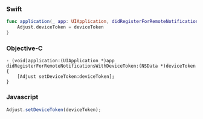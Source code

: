 <Tabs>
<Tab sync="swift">

### Swift

```swift {2}
func application(_ app: UIApplication, didRegisterForRemoteNotificationsWithDeviceToken deviceToken: Data) {
    Adjust.deviceToken = deviceToken
}
```

</Tab>
<Tab sync="objc">

### Objective-C

```objc {2}
- (void)application:(UIApplication *)app didRegisterForRemoteNotificationsWithDeviceToken:(NSData *)deviceToken {
    [Adjust setDeviceToken:deviceToken];
}
```

</Tab>
<Tab sync="js">

### Javascript

```js
Adjust.setDeviceToken(deviceToken);
```

</Tab>
</Tabs>
